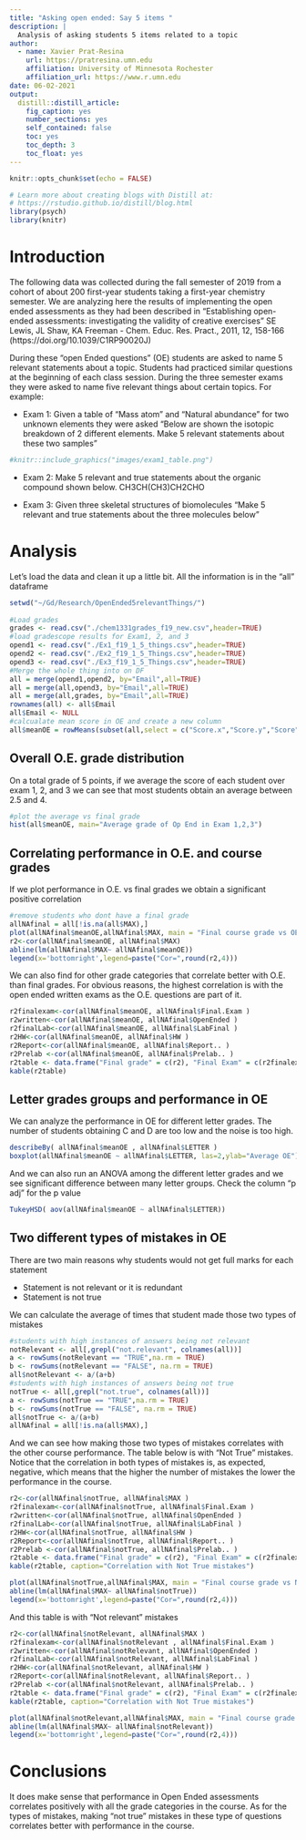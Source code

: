 ```yaml
---
title: "Asking open ended: Say 5 items "
description: |
  Analysis of asking students 5 items related to a topic 
author:
  - name: Xavier Prat-Resina 
    url: https://pratresina.umn.edu
    affiliation: University of Minnesota Rochester
    affiliation_url: https://www.r.umn.edu
date: 06-02-2021
output:
  distill::distill_article:
    fig_caption: yes
    number_sections: yes
    self_contained: false
    toc: yes
    toc_depth: 3
    toc_float: yes
---
```


```r
knitr::opts_chunk$set(echo = FALSE)

# Learn more about creating blogs with Distill at:
# https://rstudio.github.io/distill/blog.html
library(psych)
library(knitr)
```

# Introduction

The following data was collected during the fall semester of 2019 from a cohort of about 200 first-year students taking a first-year chemistry semester.
We are analyzing here the results of implementing the open ended assessments as they had been described in 
"Establishing open-ended assessments: investigating the validity of creative exercises"
SE Lewis, JL Shaw, KA Freeman - Chem. Educ. Res. Pract., 2011, 12, 158-166 (https://doi.org/10.1039/C1RP90020J)

During these "open Ended questions" (OE) students are asked to name 5 relevant statements about a topic.
Students had practiced similar questions at the beginning of each class session. During the three semester exams they were asked to name five relevant things about certain topics. For example:

* Exam 1: Given a table of "Mass atom" and "Natural abundance" for two unknown elements they were asked "Below are shown the isotopic breakdown of 2 different elements. Make 5 relevant statements about these two samples"

```r
#knitr::include_graphics("images/exam1_table.png")
```

* Exam 2: Make 5 relevant and true statements about the organic compound shown below. CH3CH(CH3)CH2CHO

* Exam 3: Given three skeletal structures of biomolecules "Make 5 relevant and true statements about the three molecules below"

# Analysis

Let's load the data and clean it up a little bit. All the information is in the "all" dataframe

```r
setwd("~/Gd/Research/OpenEnded5relevantThings/")
 
#Load grades
grades <- read.csv("./chem1331grades_f19_new.csv",header=TRUE)
#load gradescope results for Exam1, 2, and 3
opend1 <- read.csv("./Ex1_f19_1_5_things.csv",header=TRUE)
opend2 <- read.csv("./Ex2_f19_1_5_Things.csv",header=TRUE)
opend3 <- read.csv("./Ex3_f19_1_5_Things.csv",header=TRUE)
#Merge the whole thing into on DF
all = merge(opend1,opend2, by="Email",all=TRUE)
all = merge(all,opend3, by="Email",all=TRUE)
all = merge(all,grades, by="Email",all=TRUE)
rownames(all) <- all$Email
all$Email <- NULL
#calcualate mean score in OE and create a new column
all$meanOE = rowMeans(subset(all,select = c("Score.x","Score.y","Score")),na.rm = TRUE)
```

## Overall O.E. grade distribution

On a total grade of 5 points, if we average the score of each student over exam 1, 2, and 3 we can see that most students obtain an average between 2.5 and 4.

```r
#plot the average vs final grade
hist(all$meanOE, main="Average grade of Op End in Exam 1,2,3")

```

## Correlating performance in O.E. and course grades

If we plot performance in O.E. vs final grades we obtain a significant positive correlation

```r
#remove students who dont have a final grade
allNAfinal = all[!is.na(all$MAX),]
plot(allNAfinal$meanOE,allNAfinal$MAX, main = "Final course grade vs OE avg score")
r2<-cor(allNAfinal$meanOE, allNAfinal$MAX)
abline(lm(allNAfinal$MAX~ allNAfinal$meanOE))
legend(x='bottomright',legend=paste("Cor=",round(r2,4)))

```

We can also find for other grade categories that correlate better with O.E. than final grades. For obvious reasons, the highest correlation is with the open ended written exams as the O.E. questions are part of it.

```r

r2finalexam<-cor(allNAfinal$meanOE, allNAfinal$Final.Exam )
r2written<-cor(allNAfinal$meanOE, allNAfinal$OpenEnded )
r2finalLab<-cor(allNAfinal$meanOE, allNAfinal$LabFinal )
r2HW<-cor(allNAfinal$meanOE, allNAfinal$HW )
r2Report<-cor(allNAfinal$meanOE, allNAfinal$Report.. )
r2Prelab <-cor(allNAfinal$meanOE, allNAfinal$Prelab.. )
r2table <- data.frame("Final grade" = c(r2), "Final Exam" = c(r2finalexam), "Writen Exams"= c(r2written), "Lab final" = c(r2finalLab), "Homework" = c(r2HW), "Lab reports" = c(r2Report), "Prelab" = c(r2Prelab)  )
kable(r2table)

```

## Letter grades groups and performance in OE

We can analyze the performance in OE for different letter grades. The number of students obtaining C and D are too low and the noise is too high.

```r
describeBy( allNAfinal$meanOE , allNAfinal$LETTER )
boxplot(allNAfinal$meanOE ~ allNAfinal$LETTER, las=2,ylab="Average OE")
```
And we can also run an ANOVA among the different letter grades and we see significant difference between many letter groups. Check the column "p adj" for the p value

```r
TukeyHSD( aov(allNAfinal$meanOE ~ allNAfinal$LETTER))
```

## Two different types of mistakes in OE

There are two main reasons why students would not get full marks for each statement

* Statement is not relevant or it is redundant
* Statement is not true

We can calculate the average of times that student made those two types of mistakes

```r
#students with high instances of answers being not relevant
notRelevant <- all[,grepl("not.relevant", colnames(all))]
a <- rowSums(notRelevant == "TRUE",na.rm = TRUE)
b <- rowSums(notRelevant == "FALSE", na.rm = TRUE)
all$notRelevant <- a/(a+b)
#students with high instances of answers being not true
notTrue <- all[,grepl("not.true", colnames(all))]
a <- rowSums(notTrue == "TRUE",na.rm = TRUE)
b <- rowSums(notTrue == "FALSE", na.rm = TRUE)
all$notTrue <- a/(a+b)
allNAfinal = all[!is.na(all$MAX),]
```

And we can see how making those two types of mistakes correlates with the other course performance. The table below is with "Not True" mistakes.
Notice that the correlation in both types of mistakes is, as expected, negative, which means that the higher the number of mistakes the lower the performance in the course.

```r

r2<-cor(allNAfinal$notTrue, allNAfinal$MAX )
r2finalexam<-cor(allNAfinal$notTrue, allNAfinal$Final.Exam )
r2written<-cor(allNAfinal$notTrue, allNAfinal$OpenEnded )
r2finalLab<-cor(allNAfinal$notTrue, allNAfinal$LabFinal )
r2HW<-cor(allNAfinal$notTrue, allNAfinal$HW )
r2Report<-cor(allNAfinal$notTrue, allNAfinal$Report.. )
r2Prelab <-cor(allNAfinal$notTrue, allNAfinal$Prelab.. )
r2table <- data.frame("Final grade" = c(r2), "Final Exam" = c(r2finalexam), "Writen Exams"= c(r2written), "Lab final" = c(r2finalLab), "Homework" = c(r2HW), "Lab reports" = c(r2Report), "Prelab" = c(r2Prelab)  )
kable(r2table, caption="Correlation with Not True mistakes")

plot(allNAfinal$notTrue,allNAfinal$MAX, main = "Final course grade vs Not true mistakes")
abline(lm(allNAfinal$MAX~ allNAfinal$notTrue))
legend(x='bottomright',legend=paste("Cor=",round(r2,4)))
```

And this table is with "Not relevant" mistakes

```r

r2<-cor(allNAfinal$notRelevant, allNAfinal$MAX )
r2finalexam<-cor(allNAfinal$notRelevant , allNAfinal$Final.Exam )
r2written<-cor(allNAfinal$notRelevant, allNAfinal$OpenEnded )
r2finalLab<-cor(allNAfinal$notRelevant, allNAfinal$LabFinal )
r2HW<-cor(allNAfinal$notRelevant, allNAfinal$HW )
r2Report<-cor(allNAfinal$notRelevant, allNAfinal$Report.. )
r2Prelab <-cor(allNAfinal$notRelevant, allNAfinal$Prelab.. )
r2table <- data.frame("Final grade" = c(r2), "Final Exam" = c(r2finalexam), "Writen Exams"= c(r2written), "Lab final" = c(r2finalLab), "Homework" = c(r2HW), "Lab reports" = c(r2Report), "Prelab" = c(r2Prelab)  )
kable(r2table, caption="Correlation with Not True mistakes")

plot(allNAfinal$notRelevant,allNAfinal$MAX, main = "Final course grade vs Not Relevant mistakes")
abline(lm(allNAfinal$MAX~ allNAfinal$notRelevant))
legend(x='bottomright',legend=paste("Cor=",round(r2,4)))
```

# Conclusions

It does make sense that performance in Open Ended assessments correlates positively with all the grade categories in the course. As for the types of mistakes, making "not true" mistakes in these type of questions correlates better with performance in the course.


